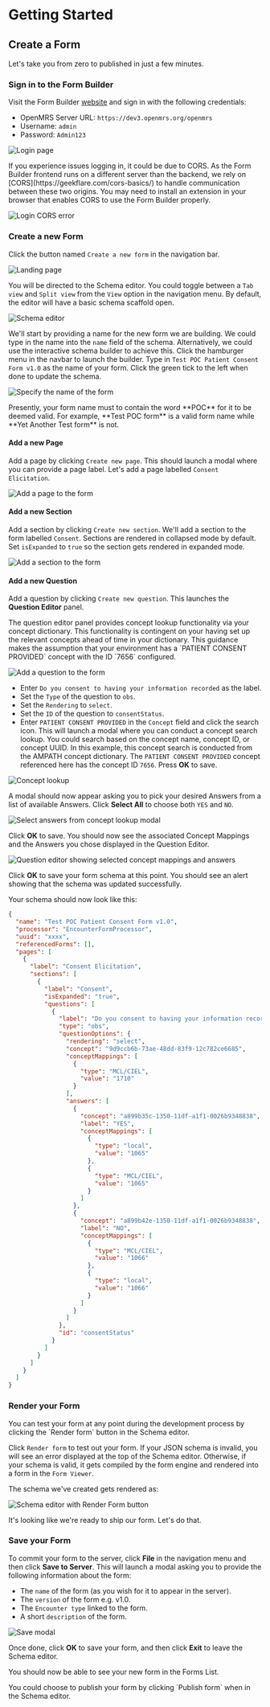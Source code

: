 
# Getting Started

## Create a Form

Let's take you from zero to published in just a few minutes.

### Sign in to the Form Builder

Visit the Form Builder [website](https://formbuilder.o3.openmrs.org/) and sign in with the following credentials:

- OpenMRS Server URL: `https://dev3.openmrs.org/openmrs`
- Username: `admin`
- Password: `Admin123`

![Login page](/screens/login.png)

<Callout emoji="ℹ️">
  If you experience issues logging in, it could be due to CORS. As the Form
  Builder frontend runs on a different server than the backend, we rely on
  [CORS](https://geekflare.com/cors-basics/) to handle communication between
  these two origins. You may need to install an extension in your browser that
  enables CORS to use the Form Builder properly.
</Callout>

![Login CORS error](/screens/cors-error.png)

### Create a new Form

Click the button named `Create a new form` in the navigation bar.

![Landing page](/screens/landing.png)

You will be directed to the Schema editor. You could toggle between a `Tab view` and `Split view` from the `View` option in the navigation menu. By default, the editor will have a basic schema scaffold open.

![Schema editor](/screens/schema-editor.png)

We'll start by providing a name for the new form we are building. We could type in the name into the `name` field of the schema. Alternatively, we could use the interactive schema builder to achieve this. Click the hamburger menu in the navbar to launch the builder. Type in `Test POC Patient Consent Form v1.0` as the name of your form. Click the green tick to the left when done to update the schema.

![Specify the name of the form](/screens/add-form-name.png)

<Callout emoji="ℹ️">
  Presently, your form name must to contain the word **POC** for it to be deemed
  valid. For example, **Test POC form** is a valid form name while **Yet Another
  Test form** is not.
</Callout>

#### Add a new Page

Add a page by clicking `Create new page`. This should launch a modal where you can provide a page label. Let's add a page labelled `Consent Elicitation`.

![Add a page to the form](/screens/add-page.png)

#### Add a new Section

Add a section by clicking `Create new section`. We'll add a section to the form labelled `Consent`. Sections are rendered in collapsed mode by default. Set `isExpanded` to `true` so the section gets rendered in expanded mode.

![Add a section to the form](/screens/add-section.png)

#### Add a new Question

Add a question by clicking `Create new question`. This launches the **Question Editor** panel.

<Callout emoji="ℹ️">
  The question editor panel provides concept lookup functionality via your
  concept dictionary. This functionality is contingent on your having set up the
  relevant concepts ahead of time in your dictionary. This guidance makes the
  assumption that your environment has a `PATIENT CONSENT PROVIDED` concept with
  the ID `7656` configured.
</Callout>

![Add a question to the form](/screens/consent-question.png)

- Enter `Do you consent to having your information recorded` as the label.
- Set the `Type` of the question to `obs`.
- Set the `Rendering` to `select`.
- Set the `ID` of the question to `consentStatus`.
- Enter `PATIENT CONSENT PROVIDED` in the `Concept` field and click the search icon. This will launch a modal where you can conduct a concept search lookup. You could search based on the concept name, concept ID, or concept UUID. In this example, this concept search is conducted from the AMPATH concept dictionary. The `PATIENT CONSENT PROVIDED` concept referenced here has the concept ID `7656`. Press **OK** to save.

![Concept lookup](/screens/concept-lookup.png)

A modal should now appear asking you to pick your desired Answers from a list of available Answers. Click **Select All** to choose both `YES` and `NO`.

![Select answers from concept lookup modal](/screens/concept-lookup-select-answers-modal.png)

Click **OK** to save. You should now see the associated Concept Mappings and the Answers you chose displayed in the Question Editor.

![Question editor showing selected concept mappings and answers](/screens/concept-mappings-and-answers.png)

Click **OK** to save your form schema at this point. You should see an alert showing that the schema was updated successfully.

Your schema should now look like this:

```json
{
  "name": "Test POC Patient Consent Form v1.0",
  "processor": "EncounterFormProcessor",
  "uuid": "xxxx",
  "referencedForms": [],
  "pages": [
    {
      "label": "Consent Elicitation",
      "sections": [
        {
          "label": "Consent",
          "isExpanded": "true",
          "questions": [
            {
              "label": "Do you consent to having your information recorded?",
              "type": "obs",
              "questionOptions": {
                "rendering": "select",
                "concept": "9d9ccb6b-73ae-48dd-83f9-12c782ce6685",
                "conceptMappings": [
                  {
                    "type": "MCL/CIEL",
                    "value": "1710"
                  }
                ],
                "answers": [
                  {
                    "concept": "a899b35c-1350-11df-a1f1-0026b9348838",
                    "label": "YES",
                    "conceptMappings": [
                      {
                        "type": "local",
                        "value": "1065"
                      },
                      {
                        "type": "MCL/CIEL",
                        "value": "1065"
                      }
                    ]
                  },
                  {
                    "concept": "a899b42e-1350-11df-a1f1-0026b9348838",
                    "label": "NO",
                    "conceptMappings": [
                      {
                        "type": "MCL/CIEL",
                        "value": "1066"
                      },
                      {
                        "type": "local",
                        "value": "1066"
                      }
                    ]
                  }
                ]
              },
              "id": "consentStatus"
            }
          ]
        }
      ]
    }
  ]
}
```

### Render your Form

<Callout emoji="ℹ️">
  You can test your form at any point during the development process by clicking
  the `Render form` button in the Schema editor.
</Callout>

Click `Render form` to test out your form. If your JSON schema is invalid, you will see an error displayed at the top of the Schema editor. Otherwise, if your schema is valid, it gets compiled by the form engine and rendered into a form in the `Form Viewer`.

The schema we've created gets rendered as:

![Schema editor with Render Form button](/screens/rendered-schema.png)

It's looking like we're ready to ship our form. Let's do that.

### Save your Form

To commit your form to the server, click **File** in the navigation menu and then click **Save to Server**. This will launch a modal asking you to provide the following information about the form:

- The `name` of the form (as you wish for it to appear in the server).
- The `version` of the form e.g. v1.0.
- The `Encounter type` linked to the form.
- A short `description` of the form.

![Save modal](/screens/save-modal.png)

Once done, click **OK** to save your form, and then click **Exit** to leave the Schema editor.

You should now be able to see your new form in the Forms List.

<Callout emoji="ℹ️">
  You could choose to publish your form by clicking `Publish form` when in the
  Schema editor.
</Callout>
